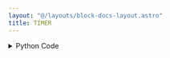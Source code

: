 ```yaml
---
layout: "@/layouts/block-docs-layout.astro"
title: TIMER
---
```



<PythonDocsDisplay docstring={docstring} />

<details>
<summary>Python Code</summary>
```python
from flojoy import flojoy, DataContainer, DefaultParams
from flojoy.utils import PlotlyJSONEncoder
from flojoy.job_result_builder import JobResultBuilder
import plotly.graph_objects as go
import time
import json
from typing import Optional, cast


@flojoy
def TIMER(
    default: Optional[DataContainer] = None,
    sleep_time: float = 0,
) -> DataContainer:
    """The TIMER node sleeps for a specified number of seconds.

    Parameters
    ----------
    sleep_time : float
        number of seconds to sleep
    """

    time.sleep(sleep_time)
    result = cast(
        DataContainer,
        JobResultBuilder().from_inputs([default] if default else []).build(),
    )

    return result

```
[Find this Flojoy Block on GitHub](https://github.com/flojoy-ai/blocks/blob/main/blocks/LOGIC_GATES/TIMERS/TIMER/TIMER.py)
</details>

## Example

<GetHelpWidget />

<AppDisplay app={app} blockName="TIMER" client:visible />

In this example the `TIMER` node sleeps for number of seconds passed to its parameter `sleep_time` which is 5 in this case before executing other nodes `CONSTANT` and `END`.
